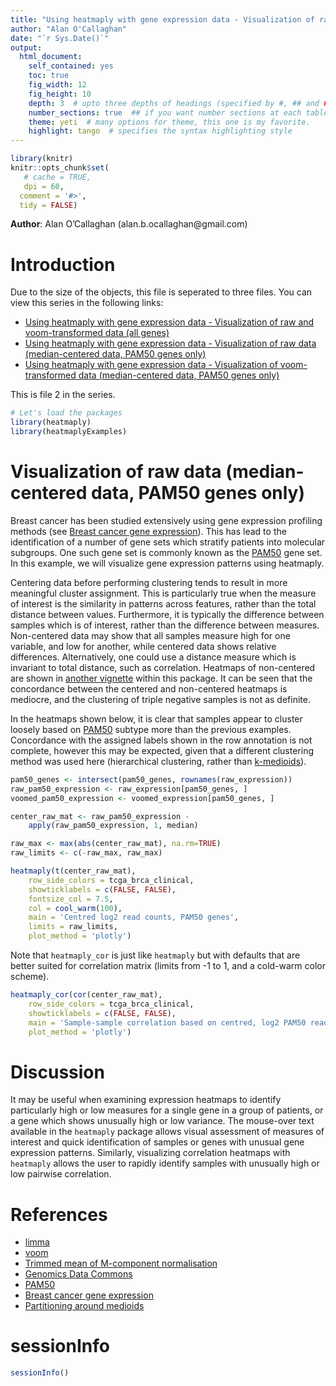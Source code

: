 ```yaml
---
title: "Using heatmaply with gene expression data - Visualization of raw data (median-centered data, PAM50 genes only)"
author: "Alan O'Callaghan"
date: "`r Sys.Date()`"
output:
  html_document:
    self_contained: yes
    toc: true
    fig_width: 12
    fig_height: 10
    depth: 3  # upto three depths of headings (specified by #, ## and ###)  
    number_sections: true  ## if you want number sections at each table header
    theme: yeti  # many options for theme, this one is my favorite.
    highlight: tango  # specifies the syntax highlighting style
---
```

<!--
%\VignetteEngine{knitr::rmarkdown}
%\VignetteIndexEntry{Using heatmaply with gene expression data - Visualization of raw data (median-centered data, PAM50 genes only)}
-->


```r
library(knitr)
knitr::opts_chunk$set(
   # cache = TRUE,
   dpi = 60,
  comment = '#>',
  tidy = FALSE)

```
**Author**: Alan O'Callaghan (alan.b.ocallaghan@gmail.com)




Introduction
============

Due to the size of the objects, this file is seperated to three files. You can view this series in the following links:

* [Using heatmaply with gene expression data - Visualization of raw and voom-transformed data (all genes)](https://cdn.rawgit.com/talgalili/heatmaplyExamples/master/inst/doc/biological_data.html)
* [Using heatmaply with gene expression data - Visualization of raw data (median-centered data, PAM50 genes only)](https://cdn.rawgit.com/talgalili/heatmaplyExamples/master/inst/doc/biological_data_2.html)
* [Using heatmaply with gene expression data - Visualization of voom-transformed data (median-centered data, PAM50 genes only)](https://cdn.rawgit.com/talgalili/heatmaplyExamples/master/inst/doc/biological_data_3.html)

This is file 2 in the series.


```r
# Let's load the packages
library(heatmaply)
library(heatmaplyExamples)
```



Visualization of raw data (median-centered data, PAM50 genes only)
=================================================================


Breast cancer has been studied extensively using gene expression profiling methods (see [Breast cancer gene expression]). This has lead to the identification of a number of gene sets which stratify patients into molecular subgroups.
One such gene set is commonly known as the [PAM50] gene set. In this example, we will visualize gene expression patterns using heatmaply.

Centering data before performing clustering tends to result in more meaningful cluster
assignment. This is particularly true when the measure of interest is the similarity in patterns across features, rather than the total distance between values. Furthermore,
it is typically the difference between samples which is of interest, rather than the difference between measures. Non-centered data may show that all samples measure high for one variable, and low for another, while centered data shows relative differences. Alternatively, one could use a distance measure which is invariant to total distance, such as correlation. 
Heatmaps of non-centered are shown in 
[another vignette](non_centred_heatmaps.html) within this package. It can be seen
that the concordance between the centered and non-centered heatmaps is mediocre, and 
the clustering of triple negative samples is not as definite.

In the heatmaps shown below, it is clear that samples appear to cluster loosely 
based on [PAM50] subtype more than the previous examples.
Concordance with the assigned labels shown in the row annotation 
is not complete, however this may be expected, 
given that a different clustering method was used here (hierarchical clustering,
rather than [k-medioids]).


```r
pam50_genes <- intersect(pam50_genes, rownames(raw_expression))
raw_pam50_expression <- raw_expression[pam50_genes, ]
voomed_pam50_expression <- voomed_expression[pam50_genes, ]

center_raw_mat <- raw_pam50_expression - 
    apply(raw_pam50_expression, 1, median)

raw_max <- max(abs(center_raw_mat), na.rm=TRUE)
raw_limits <- c(-raw_max, raw_max)

```


```r

heatmaply(t(center_raw_mat), 
    row_side_colors = tcga_brca_clinical,
    showticklabels = c(FALSE, FALSE),
    fontsize_col = 7.5,
    col = cool_warm(100),
    main = 'Centred log2 read counts, PAM50 genes',
    limits = raw_limits,
    plot_method = 'plotly')


```

Note that `heatmaply_cor` is just like `heatmaply` but with defaults that are better suited for correlation matrix (limits from -1 to 1, and a cold-warm color scheme).

```r
heatmaply_cor(cor(center_raw_mat), 
    row_side_colors = tcga_brca_clinical,
    showticklabels = c(FALSE, FALSE),
    main = 'Sample-sample correlation based on centred, log2 PAM50 read counts',
    plot_method = 'plotly')

```






Discussion
==========
It may be useful when examining expression 
heatmaps to identify particularly high or low measures for a single
gene in a group of patients, or a gene which shows unusually high or low variance.
The mouse-over text available in the `heatmaply` 
package allows visual assessment of measures of interest and quick identification
of samples or genes with unusual gene expression patterns.
Similarly, visualizing correlation heatmaps with `heatmaply` allows the user to
rapidly identify samples with unusually high or low pairwise correlation.

References
==========
- [limma]
- [voom](https://genomebiology.biomedcentral.com/articles/10.1186/gb-2014-15-2-r29)
- [Trimmed mean of M-component normalisation][TMM]
- [Genomics Data Commons]
- [PAM50]
- [Breast cancer gene expression]
- [Partitioning around medioids]

[Partitioning around medioids]: https://en.wikipedia.org/wiki/K-medoids
[k-medioids]: https://en.wikipedia.org/wiki/K-medoids
[Genomics Data Commons]: https://gdc.cancer.gov/
[limma]: https://bioconductor.org/packages/release/bioc/html/limma.html
[TMM]: https://www.ncbi.nlm.nih.gov/pmc/articles/PMC2864565/
[PAM50]: http://ascopubs.org/doi/abs/10.1200/jco.2008.18.1370
[Genomic Data Commons]: https://gdc.cancer.gov/
[data preprocessing vignette]: data_preprocessing.html
[voom]: https://genomebiology.biomedcentral.com/articles/10.1186/gb-2014-15-2-r29
[Breast cancer gene expression]: https://www.ncbi.nlm.nih.gov/pubmed/28733194




sessionInfo
===============

```r
sessionInfo()
```


